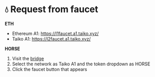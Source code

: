# 💧 Request from faucet

**ETH**

- Ethereum A1: https://l1faucet.a1.taiko.xyz/
- Taiko A1: https://l2faucet.a1.taiko.xyz/

**HORSE**

1. Visit the [bridge](https://bridge.a1.taiko.xyz/)
2. Select the network as Taiko A1 and the token dropdown as HORSE
3. Click the faucet button that appears
